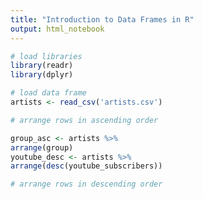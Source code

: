 ```yaml
---
title: "Introduction to Data Frames in R"
output: html_notebook
---
```


```r
# load libraries
library(readr)
library(dplyr)
```

```r
# load data frame
artists <- read_csv('artists.csv')
```

```r
# arrange rows in ascending order

group_asc <- artists %>%
arrange(group)
youtube_desc <- artists %>%
arrange(desc(youtube_subscribers))

```

```r
# arrange rows in descending order



```
